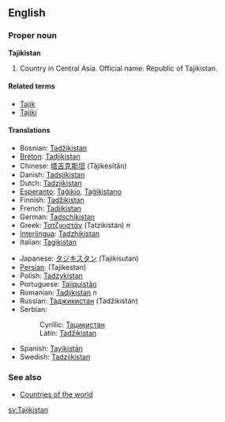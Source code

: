 ==English==
{{wikipedia}}
===Proper noun===
'''Tajikistan'''

# Country in Central Asia. Official name: Republic of Tajikistan.

====Related terms====
*[[Tajik]]
*[[Tajiki]]

====Translations====
{{top}}
*Bosnian: [[Tadžikistan]] {{m}}
*[[Breton]]: [[Tadjikistan]]
*Chinese: [[塔吉克斯坦]] (Tǎjíkèsītǎn)
*Danish: [[Tadsjikistan]]
*Dutch: [[Tadzjikistan]]
*[[Esperanto]]: [[Taĝikio]], [[Taĝikistano]]
*Finnish: [[Tadžikistan]]
*French: [[Tadjikistan]]
*German: [[Tadschikistan]]
*Greek: [[Τατζικιστάν]] (Tatzikistán) ''n''
*[[Interlingua]]: [[Tadzhikistan]]
*Italian: [[Tagikistan]]
{{mid}}
*Japanese: [[タジキスタン]] (Tajikisutan)
*[[Persian]]: {{FAchar|[[تاجيكستان]]}} (Tajikestan)
*Polish: [[Tadżykistan]]
*Portuguese: [[Tajiquistão]]
*Romanian: [[Tadjikistan]] ''n''
*Russian: [[Таджикистан]] (Tadžikistán) {{m}}
*Serbian:
*:Cyrillic: [[Таџикистан]] {{m}}
*:Latin: [[Tadžikistan]] {{m}}
*Spanish: [[Tayikistán]]
*Swedish: [[Tadzjikistan]]
{{bottom}}

===See also===
*[[Countries of the world]]

[[sv:Tajikistan]]